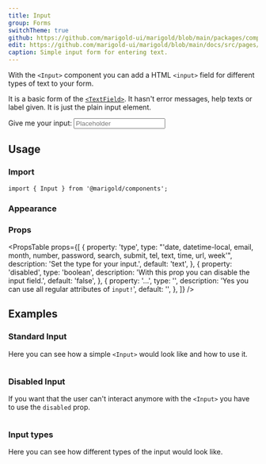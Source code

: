 ```yaml
---
title: Input
group: Forms
switchTheme: true
github: https://github.com/marigold-ui/marigold/blob/main/packages/components/src/Input/Input.tsx
edit: https://github.com/marigold-ui/marigold/blob/main/docs/src/pages/components/Input.mdx
caption: Simple input form for entering text.
---
```


With the `<Input>` component you can add a HTML `<input>` field for different types of text to your form.

It is a basic form of the [`<TextField>`](/component/text-field/). It hasn't error messages, help texts or label given. It is just the plain input element.

<Preview>
  <Label htmlFor="input">
    Give me your input:
    <Input id="input" type="text" placeholder="Placeholder" />
  </Label>
</Preview>

## Usage

### Import

```tsx
import { Input } from '@marigold/components';
```

### Appearance

<AppearanceTable component={title} />

### Props

<PropsTable
  props={[
    {
      property: 'type',
      type: "'date, datetime-local, email, month, number, password, search, submit, tel, text, time, url, week'",
      description: 'Set the type for your input.',
      default: 'text',
    },
    {
      property: 'disabled',
      type: 'boolean',
      description: 'With this prop you can disable the input field.',
      default: 'false',
    },
    {
      property: '...',
      type: '',
      description: 'Yes you can use all regular attributes of `input!`',
      default: '',
    },
  ]}
/>

## Examples

### Standard Input

Here you can see how a simple `<Input>` would look like and how to use it.

```tsx preview file=components/Input/input.demo.tsx

```

### Disabled Input

If you want that the user can't interact anymore with the `<Input>` you have to use the `disabled` prop.

```tsx preview file=components/Input/input-disabled.demo.tsx

```

### Input types

Here you can see how different types of the input would look like.

```tsx preview file=components/Input/input-type.demo.tsx

```
